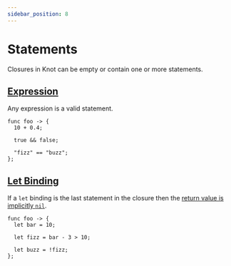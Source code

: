 ```yaml
---
sidebar_position: 8
---
```


# Statements

Closures in Knot can be empty or contain one or more statements.

## [Expression](../expression)

Any expression is a valid statement.

```knot
func foo -> {
  10 + 0.4;

  true && false;

  "fizz" == "buzz";
};

```

## [Let Binding](statement/let-binding)

If a `let` binding is the last statement in the closure then the [return value is implicitly `nil`](primitive/nil#implicit-return).

```knot
func foo -> {
  let bar = 10;

  let fizz = bar - 3 > 10;

  let buzz = !fizz;
};

```
